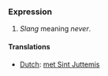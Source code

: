 === Expression ===

# ''Slang'' meaning ''never''.

====Translations====
*[[Dutch]]: [[met Sint Juttemis]]